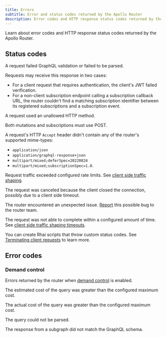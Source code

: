 ```yaml
---
title: Errors
subtitle: Error and status codes returned by the Apollo Router
description: Error codes and HTTP response status codes returned by the Apollo Router
---
```


Learn about error codes and HTTP response status codes returned by the Apollo Router.

## Status codes

<PropertyList kind="errCodes">
<Property name="400" short="Bad request">

A request failed GraphQL validation or failed to be parsed.

</Property>
<Property name="401" short="Unauthorized">

Requests may receive this response in two cases:

- For a client request that requires authentication, the client's JWT failed verification.
- For a non-client subscription endpoint calling a subscription callback URL, the router couldn't find a matching subscription identifier between its registered subscriptions and a subscription event.

</Property>
<Property name="405" short="Method not allowed">

A request used an unallowed HTTP method.

<Note> 

Both mutations and subscriptions must use POST.

</Note>

</Property>
<Property name="406" short="Not acceptable">

A request's HTTP `Accept` header didn't contain any of the router's supported mime-types: 
- `application/json`
- `application/graphql-response+json`
- `multipart/mixed;deferSpec=20220824`
- `multipart/mixed;subscriptionSpec=1.0`.

</Property>

<Property name="429" short="Too many requests">

Request traffic exceeded configured rate limits. See [client side traffic shaping](./configuration/traffic-shaping/#client-side-traffic-shaping).

</Property>
<Property name="499" short="Request canceled by client">

The request was canceled because the client closed the connection, possibly due to a client side timeout.

</Property>
<Property name="500" short="Internal server error">

The router encountered an unexpected issue. [Report](https://github.com/apollographql/router/issues/new?assignees=&labels=raised+by+user&projects=&template=bug_report.md&title=) this possible bug to the router team.

</Property>

<Property name="504" short="Request timed out">

The request was not able to complete within a configured amount of time.  See [client side traffic shaping timeouts](./configuration/traffic-shaping/#timeouts).

</Property>
</PropertyList>

<Note>

You can create Rhai scripts that throw custom status codes. See [Terminating client requests](./customizations/rhai-api#terminating-client-requests) to learn more.

</Note>

## Error codes

### Demand control

Errors returned by the router when [demand control](./executing-operations/demand-control) is enabled.

<PropertyList kind="errCodes">
<Property name="COST_ESTIMATED_TOO_EXPENSIVE">

The estimated cost of the query was greater than the configured maximum cost.

</Property>
<Property name="COST_ACTUAL_TOO_EXPENSIVE">

The actual cost of the query was greater than the configured maximum cost.

</Property>
<Property name="COST_QUERY_PARSE_FAILURE">

The query could not be parsed.

</Property>
 <Property name="COST_RESPONSE_TYPING_FAILURE">

The response from a subgraph did not match the GraphQL schema.

</Property>
</PropertyList>
